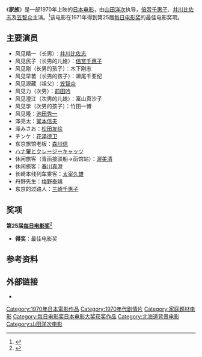 {{Infobox film
| name           = 家族
| image          = 
| image size     = 
| alt            = 
| caption        = 
| director       = [[山田洋次|山田洋次]]
| producer       = [[三嶋与四治|三嶋与四治]]<br>[[小角恒雄|小角恒雄]]
| writer         = [[山田洋次|山田洋次]]<br>[[宮崎晃|宮崎晃]]
| screenplay     = 
| story          =
| based on       = 
| narrator       = 
| starring       = [[倍赏千惠子|倍赏千惠子]]<br>[[井川比佐志|井川比佐志]]<br>[[笠智众|笠智众]]
| music          = [[佐藤胜|佐藤胜]]
| cinematography = [[高羽哲夫|高羽哲夫]]
| editing        = [[石井岩|石井岩]]
| studio         = 
| distributor    = [[松竹|松竹]]
| released       = {{Film date|1970|10|24}}
| runtime        = 106分钟
| country        = {{JPN}}
| language       = 日语
| budget         = 
| gross          = 
| preceded by    = 
| followed by    = 
}}
《'''家族'''》是一部1970年上映的[[日本电影|日本电影]]，由[[山田洋次|山田洋次]]执导，[[倍赏千惠子|倍赏千惠子]]、[[井川比佐志|井川比佐志]]及[[笠智众|笠智众]]主演。<ref>{{cite web|url=http://www.kinejun.jp/cinema/id/19376|title=家族|accessdate=2013年9月9日|work=[[电影旬报|电影旬报]]|language=ja|deadurl=yes|archiveurl=https://archive.is/20120804184955/http://www.kinejun.jp/cinema/id/19376|archivedate=2012年8月4日}}</ref>该电影在1971年得到第25届[[每日电影奖|每日电影奖]]的最佳电影奖项。

==主要演员==
* 风见精一（长男）：[[井川比佐志|井川比佐志]]
* 风见民子（长男的儿媳）：[[倍赏千惠子|倍赏千惠子]]
* 风见刚（长男的孩子）：木下刚志
* 风见早苗（长男的孩子）：濑尾千亚纪
* 风见源藏（祖父）：[[笠智众|笠智众]]
* 风见力（次男）：[[前田吟|前田吟]]
* 风见澄江（次男的儿媳）：富山真沙子
* 风见学（次男的孩子）：竹田一博
* 风见隆：[[池田秀一|池田秀一]]
* 泽亮太：[[冢本信夫|冢本信夫]]
* 泽みさお：[[绘泽萌子|松田友绘]]
* チンケ：[[花泽德卫|花泽德卫]]
* 东京旅馆老板：[[森川信|森川信]]
* [[ハナ肇とクレージーキャッツ|ハナ肇とクレージーキャッツ]]
* 休闲旅客（青函接驳船→函馆站）：[[渥美清|渥美清]]
* 休闲旅客：[[春川真澄|春川真澄]]
* 长崎本线列车乘客：[[太宰久雄|太宰久雄]]
* 丹野先生：[[梅野泰靖|梅野泰靖]]
* 东京的过路人：[[三崎千惠子|三崎千惠子]]

==奖项==
'''第25届[[每日电影奖|每日电影奖]]'''<ref>{{cite web|url=http://www.japan-movie.net/about/history25.html|title=25　1970年|publisher=japan-movie.net|language=ja|accessdate=2013年9月9日|deadurl=yes|archiveurl=https://web.archive.org/web/20110114050632/http://www.japan-movie.net/about/history25.html|archivedate=2011年1月14日}}</ref>
*'''得奖'''：最佳电影奖

==参考资料==
{{reflist}}

==外部链接==
* {{IMDb title|0067296|家族}}

{{电影旬报十佳奖最佳日本影片}}
{{每日电影奖日本电影大奖}}

{{DEFAULTSORT:Kazoku}}
[[Category:1970年日本電影作品|Category:1970年日本電影作品]]
[[Category:1970年代剧情片|Category:1970年代剧情片]]
[[Category:家庭题材电影|Category:家庭题材电影]]
[[Category:每日电影奖日本电影大奖获奖作品|Category:每日电影奖日本电影大奖获奖作品]]
[[Category:北海道背景电影|Category:北海道背景电影]]
[[Category:山田洋次电影|Category:山田洋次电影]]